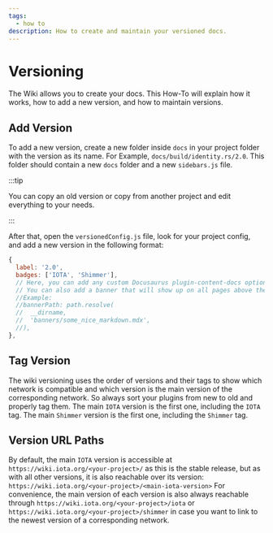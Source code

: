 ```yaml
---
tags:
  - how to
description: How to create and maintain your versioned docs.
---
```


# Versioning

The Wiki allows you to create your docs. This How-To will explain how it works, how to add a new version, and how to maintain versions.

## Add Version

To add a new version, create a new folder inside `docs` in your project folder with the version as its name. For Example, `docs/build/identity.rs/2.0`. This folder should contain a new `docs` folder and a new `sidebars.js` file. 

:::tip

You can copy an old version or copy from another project and edit everything to your needs.

:::

After that, open the `versionedConfig.js` file, look for your project config, and add a new version in the following format:
```js
{
  label: '2.0',
  badges: ['IOTA', 'Shimmer'],
  // Here, you can add any custom Docusaurus plugin-content-docs option like excludes, includes, etc. For a full list of options, visit: https://docusaurus.io/docs/api/plugins/@docusaurus/plugin-content-docs
  // You can also add a banner that will show up on all pages above the title.
  //Example:
  //bannerPath: path.resolve(
  //  __dirname,
  //  'banners/some_nice_markdown.mdx',
  //),
},
```

## Tag Version

The wiki versioning uses the order of versions and their tags to show which network is compatible and which version is the main version of the corresponding network. So always sort your plugins from new to old and properly tag them.
The main `IOTA` version is the first one, including the `IOTA` tag.
The main `Shimmer` version is the first one, including the `Shimmer` tag.

## Version URL Paths

By default, the main `IOTA` version is accessible at `https://wiki.iota.org/<your-project>/` as this is the stable release, but as with all other versions, it is also reachable over its version: `https://wiki.iota.org/<your-project>/<main-iota-version>`
For convenience, the main version of each version is also always reachable through `https://wiki.iota.org/<your-project>/iota` or `https://wiki.iota.org/<your-project>/shimmer` in case you want to link to the newest version of a corresponding network.

